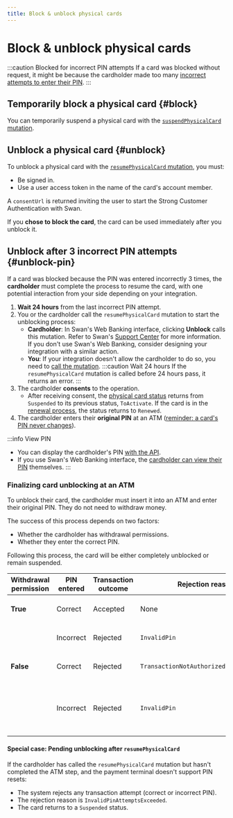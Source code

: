 ```yaml
---
title: Block & unblock physical cards
---
```


# Block & unblock physical cards

:::caution Blocked for incorrect PIN attempts
If a card was blocked without request, it might be because the cardholder made too many [incorrect attempts to enter their PIN](./index.mdx#pin-incorrect-attempts).
:::

## Temporarily block a physical card {#block}

You can temporarily suspend a physical card with the [`suspendPhysicalCard` mutation](https://explorer.swan.io?query=bXV0YXRpb24gQmxvY2tQaHlzaWNhbENhcmQgewogIHN1c3BlbmRQaHlzaWNhbENhcmQoaW5wdXQ6IHsgY2FyZElkOiAiIiB9KSB7CiAgICAuLi4gb24gU3VzcGVuZFBoeXNpY2FsQ2FyZFN1Y2Nlc3NQYXlsb2FkIHsKICAgICAgX190eXBlbmFtZQogICAgfQogIH0KfQo%3D&tab=api).

## Unblock a physical card {#unblock}

To unblock a physical card with the [`resumePhysicalCard` mutation](https://explorer.swan.io?query=bXV0YXRpb24gVW5ibG9ja1BoeXNpY2FsQ2FyZCB7CiAgcmVzdW1lUGh5c2ljYWxDYXJkKGlucHV0OiB7IGNhcmRJZDogIiIsIGNvbnNlbnRSZWRpcmVjdFVybDogIiIgfSkgewogICAgLi4uIG9uIFJlc3VtZVBoeXNpY2FsQ2FyZFN1Y2Nlc3NQYXlsb2FkIHsKICAgICAgX190eXBlbmFtZQogICAgICBjb25zZW50IHsKICAgICAgICBjb25zZW50VXJsCiAgICAgIH0KICAgIH0KICB9Cn0K&tab=api), you must:

- Be signed in.
- Use a user access token in the name of the card's account member.

A `consentUrl` is returned inviting the user to start the Strong Customer Authentication with Swan.

If you **chose to block the card**, the card can be used immediately after you unblock it.

## Unblock after 3 incorrect PIN attempts {#unblock-pin}

If a card was blocked because the PIN was entered incorrectly 3 times, the **cardholder** must complete the process to resume the card, with one potential interaction from your side depending on your integration.

1. **Wait 24 hours** from the last incorrect PIN attempt.
1. You or the cardholder call the `resumePhysicalCard` mutation to start the unblocking process:
    - **Cardholder**: In Swan's Web Banking interface, clicking **Unblock** calls this mutation. Refer to Swan's [Support Center](https://support.swan.io/hc/en-150/articles/16351372133789-Unblocking-your-card-after-three-incorrect-PIN-attempts) for more information. If you don't use Swan's Web Banking, consider designing your integration with a similar action.
    - **You**: If your integration doesn't allow the cardholder to do so, you need to [call the mutation](https://explorer.swan.io?query=bXV0YXRpb24gVW5ibG9ja1BoeXNpY2FsQ2FyZCB7CiAgcmVzdW1lUGh5c2ljYWxDYXJkKGlucHV0OiB7IGNhcmRJZDogIiIsIGNvbnNlbnRSZWRpcmVjdFVybDogIiIgfSkgewogICAgLi4uIG9uIFJlc3VtZVBoeXNpY2FsQ2FyZFN1Y2Nlc3NQYXlsb2FkIHsKICAgICAgX190eXBlbmFtZQogICAgICBjb25zZW50IHsKICAgICAgICBjb25zZW50VXJsCiAgICAgIH0KICAgIH0KICB9Cn0K&tab=api).
    :::caution Wait 24 hours
    If the `resumePhysicalCard` mutation is called before 24 hours pass, it returns an error.
    :::
3. The cardholder **consents** to the operation.
    - After receiving consent, the [physical card status](./index.mdx#statuses) returns from `Suspended` to its previous status, `ToActivate`. If the card is in the [renewal process](./index.mdx#renew-statuses), the status returns to `Renewed`.
1. The cardholder enters their **original PIN** at an ATM ([reminder: a card's PIN never changes](./index.mdx#pin)).

:::info View PIN
- You can display the cardholder's PIN [with the API](./guide-view-info.mdx#view-pin).
- If you use Swan's Web Banking interface, the [cardholder can view their PIN](https://support.swan.io/hc/en-150/articles/16423151195677-View-card-numbers-and-PIN#h_01HND9G193R7CQV275TSGZ59RC) themselves.
:::

### Finalizing card unblocking at an ATM

To unblock their card, the cardholder must insert it into an ATM and enter their original PIN. They do not need to withdraw money. 

The success of this process depends on two factors:
- Whether the cardholder has withdrawal permissions.
- Whether they enter the correct PIN.

Following this process, the card will be either completely unblocked or remain suspended.

| Withdrawal permission | PIN entered | Transaction outcome | Rejection reason | Card status change |
| --- | --- | --- | --- | --- |
| **True** | Correct | Accepted | None | Card is completely unblocked |
| | Incorrect | Rejected | `InvalidPin` | Card remains suspended |
| **False** | Correct | Rejected | `TransactionNotAuthorizedForCardholder` | Card is completely unblocked |
| | Incorrect | Rejected | `InvalidPin` | Card remains active (2 attempts left before suspension) |

#### Special case: Pending unblocking after `resumePhysicalCard`

If the cardholder has called the `resumePhysicalCard` mutation but hasn't completed the ATM step, and the payment terminal doesn't support PIN resets:

- The system rejects any transaction attempt (correct or incorrect PIN).
- The rejection reason is `InvalidPinAttemptsExceeded`.  
- The card returns to a `Suspended` status.
